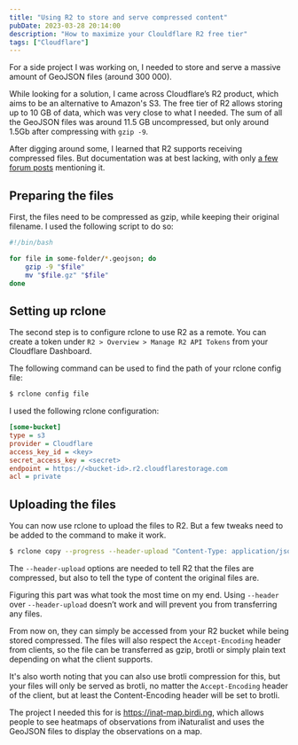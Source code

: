 ```yaml
---
title: "Using R2 to store and serve compressed content"
pubDate: 2023-03-28 20:14:00
description: "How to maximize your Clouldflare R2 free tier"
tags: ["Cloudflare"]
---
```


For a side project I was working on, I needed to store and serve a massive amount of GeoJSON files (around 300 000).

While looking for a solution, I came across Cloudflare’s R2 product, which aims to be an alternative to Amazon's S3. The free tier of R2 allows storing up to 10 GB of data, which was very close to what I needed. The sum of all the GeoJSON files was around 11.5 GB uncompressed, but only around 1.5Gb after compressing with `gzip -9`.

After digging around some, I learned that R2 supports receiving compressed files. But documentation was at best lacking, with only [a few forum posts](https://community.cloudflare.com/t/does-r2-respects-content-encoding/426127) mentioning it.

## Preparing the files

First, the files need to be compressed as gzip, while keeping their original filename. I used the following script to do so:

```bash
#!/bin/bash

for file in some-folder/*.geojson; do
    gzip -9 "$file"
    mv "$file.gz" "$file"
done
```

## Setting up rclone

The second step is to configure rclone to use R2 as a remote. You can create a token under `R2 > Overview > Manage R2 API Tokens` from your Cloudflare Dashboard.

The following command can be used to find the path of your rclone config file:

```bash
$ rclone config file
```

I used the following rclone configuration:

```ini
[some-bucket]
type = s3
provider = Cloudflare
access_key_id = <key>
secret_access_key = <secret>
endpoint = https://<bucket-id>.r2.cloudflarestorage.com
acl = private
```

## Uploading the files

You can now use rclone to upload the files to R2. But a few tweaks need to be added to the command to make it work.

```bash
$ rclone copy --progress --header-upload "Content-Type: application/json" --header-upload "Content-Encoding: gzip" some-folder some-bucket:bucket-path/
```

The `--header-upload` options are needed to tell R2 that the files are compressed, but also to tell the type of content the original files are.

Figuring this part was what took the most time on my end. Using `--header` over `--header-upload` doesn’t work and will prevent you from transferring any files.

From now on, they can simply be accessed from your R2 bucket while being stored compressed. The files will also respect the `Accept-Encoding` header from clients, so the file can be transferred as gzip, brotli or simply plain text depending on what the client supports.

It's also worth noting that you can also use brotli compression for this, but your files will only be served as brotli, no matter the `Accept-Encoding` header of the client, but at least the Content-Encoding header will be set to brotli.

The project I needed this for is https://inat-map.birdi.ng, which allows people to see heatmaps of observations from iNaturalist and uses the GeoJSON files to display the observations on a map.
